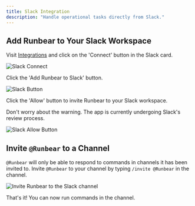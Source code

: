 ```yaml
---
title: Slack Integration
description: "Handle operational tasks directly from Slack."
---
```


## Add Runbear to Your Slack Workspace

Visit [Integrations](https://app.runbear.io/integrations) and click on the 'Connect' button in the Slack card.

![Slack Connect](/images/screenshot-slack-connect.png)

Click the 'Add Runbear to Slack' button.

![Slack Button](/images/screenshot-add-runbear-to-slack.png)

Click the 'Allow' button to invite Runbear to your Slack workspace.

<Note>
  Don't worry about the warning. The app is currently undergoing Slack's review
  process.
</Note>

![Slack Allow Button](/images/screenshot-slack-allow.png)

## Invite `@Runbear` to a Channel

`@Runbear` will only be able to respond to commands in channels it has been invited to.
Invite `@Runbear` to your channel by typing `/invite @Runbear` in the channel.

![Invite Runbear to the Slack channel](/images/screenshot-invite-runbear-to-slack-channel.png)

That's it! You can now run commands in the channel.

